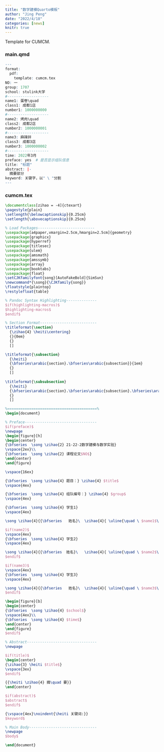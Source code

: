 ```yaml
---
title: "数学建模Quarto模板"
author: "Jing Peng"
date: "2022/4/18"
categories: [news]
knitr: true
---
```


Template for CUMCM.

### main.qmd

```r
---
format: 
  pdf:
    template: cumcm.tex
NO: 一
group: 1707
school: stulink大学
#-------------------
name1: 蛋卷\quad
class1: 成都1店
number1: 1000000000
#-------------------
name2: 烤肉\quad
class2: 成都2店
number2: 1000000001
#-------------------
name3: 麻辣拌
class3: 成都3店
number3: 1000000002
#-------------------
time: 2022年3月
preface: yes  # 是否显示组队信息
title: "标题"
abstract: |-
  摘要部分
keyword: 关键字，以" \ "分割
---
```

### cumcm.tex

```tex
\documentclass[zihao = -4]{ctexart}
\pagestyle{plain}
\setlength{\belowcaptionskip}{0.25cm}
\setlength{\abovecaptionskip}{0.25cm}

% Load Packages--------------------------
\usepackage[a4paper,vmargin=2.5cm,hmargin=2.5cm]{geometry}
\usepackage{graphicx}
\usepackage{hyperref}
\usepackage{titlesec}
\usepackage{ulem}
\usepackage{amsmath}
\usepackage{amssymb}
\usepackage{array}
\usepackage{booktabs}
\usepackage{float}
\setCJKfamilyfont{song}[AutoFakeBold]{SimSun}
\newcommand*{\song}{\CJKfamily{song}}
\floatstyle{plaintop}
\restylefloat{table}

% Pandoc Syntax Highlighting--------------
$if(highlighting-macros)$
$highlighting-macros$
$endif$

% Section Format--------------------------
\titleformat{\section}
  {\zihao{4} \heiti\centering}
  {}{0em}
  {}
  []

\titleformat{\subsection}
  {\heiti}
  {\bfseries\arabic{section}.\bfseries\arabic{subsection}}{1em}
  {}
  []
  
\titleformat{\subsubsection}
  {\heiti}
  {\bfseries\arabic{section}.\bfseries\arabic{subsection}.\bfseries\arabic{subsubsection}}{1em}
  {}
  []

%=========================================%
\begin{document}

% Preface---------------------------------
$if(preface)$
\newpage
\begin{figure}[h]
\begin{center}
{\bfseries  \song \zihao{2} 21-22-2数学建模与数学实验}
\vspace{2ex}\\
{\bfseries  \song \zihao{2} 课程论文$NO$}
\end{center}
\end{figure}

\vspace{16ex}

{\bfseries  \song \zihao{4} 题目：} \zihao{4} $title$
\vspace{4ex}

{\bfseries  \song \zihao{4} 组队编号：} \zihao{4} $group$
\vspace{4ex}

{\bfseries  \song \zihao{4} 学生1}
\vspace{4ex}

\song \zihao{4}{{\bfseries   姓名}\  \zihao{4}{ \uline{\quad \ $name1$\quad \quad \ }\ {\bfseries 班级}\ \uline{\quad \ $class1$ \quad \ }\ {\bfseries 学号}\ \uline{\quad \ $number1$\quad \ }}

$if(name2)$
\vspace{4ex}
{\bfseries  \song \zihao{4} 学生2}
\vspace{4ex}

\song \zihao{4}{{\bfseries  姓名}\   \zihao{4}{ \uline{\quad \ $name2$\quad \quad \ }\ {\bfseries 班级}\ \uline{\quad \ $class2$ \quad \ }\ {\bfseries 学号}\ \uline{\quad \ $number2$\quad \ }}
$endif$

$if(name3)$
\vspace{4ex}
{\bfseries  \song \zihao{4} 学生3}
\vspace{4ex}

\song \zihao{4}{{\bfseries   姓名}\  \zihao{4}{ \uline{\quad \ $name3$\quad \quad \ }\ {\bfseries 班级}\ \uline{\quad \ $class3$ \quad \ }\ {\bfseries 学号}\ \uline{\quad \ $number3$\quad \ }}
$endif$

\begin{figure}[b]
\begin{center}
{\bfseries  \song \zihao{4} $school$}
\vspace{4ex}\\
{\bfseries  \song \zihao{4} $time$}
\end{center}
\end{figure}
$endif$

% Abstract--------------------------------
\newpage

$if(title)$
\begin{center}
{\zihao{3} \heiti $title$}
\vspace{3ex}
$endif$

{{\heiti \zihao{4} 摘\quad 要}}
\end{center}

$if(abstract)$
$abstract$
$endif$

{\vspace{4ex}\noindent{\heiti 关键词:}}
$keyword$

% Main Body-------------------------------
\newpage
$body$

\end{document}
```